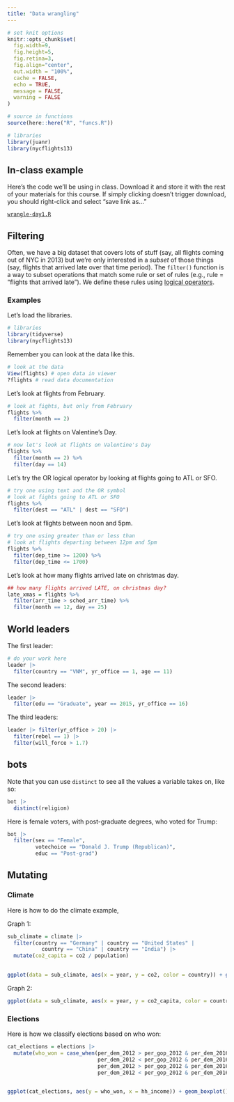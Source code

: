 ```yaml
---
title: "Data wrangling"
---
```




```r
# set knit options
knitr::opts_chunk$set(
  fig.width=9, 
  fig.height=5, 
  fig.retina=3,
  fig.align="center",
  out.width = "100%",
  cache = FALSE,
  echo = TRUE,
  message = FALSE, 
  warning = FALSE
)

# source in functions
source(here::here("R", "funcs.R"))

# libraries
library(juanr)
library(nycflights13)

```




## In-class example


Here's the code we'll be using in class. Download it and store it with the rest of your materials for this course. If simply clicking doesn't trigger download, you should right-click and select "save link as..."

[<i class="fas fa-file-archive"></i> `wrangle-day1.R`](/files/example-scripts/wrangle-day1.R)



## Filtering

Often, we have a big dataset that covers lots of stuff (say, all flights coming out of NYC in 2013) but we're only interested in a *subset* of those things (say, flights that arrived late over that time period). The `filter()` function is a way to subset operations that match some rule or set of rules (e.g., rule = "flights that arrived late"). We define these rules using [logical operators](https://www.statmethods.net/management/operators.html).


### Examples


Let's load the libraries.

```r
# libraries
library(tidyverse)
library(nycflights13)
```


Remember you can look at the data like this.

```r
# look at the data
View(flights) # open data in viewer
?flights # read data documentation
```


Let's look at flights from February.

```r
# look at fights, but only from February
flights %>%
  filter(month == 2)
```


Let's look at flights on Valentine's Day.

```r
# now let's look at flights on Valentine's Day
flights %>%
  filter(month == 2) %>%
  filter(day == 14)
```


Let's try the OR logical operator by looking at flights going to ATL or SFO.

```r
# try one using text and the OR symbol
# look at fights going to ATL or SFO
flights %>%
  filter(dest == "ATL" | dest == "SFO")

```


Let's look at flights between noon and 5pm.

```r
# try one using greater than or less than
# look at flights departing between 12pm and 5pm
flights %>%
  filter(dep_time >= 1200) %>%
  filter(dep_time <= 1700)

```

Let's look at how many flights arrived late on christmas day.

```r
## how many flights arrived LATE, on christmas day?
late_xmas = flights %>%
  filter(arr_time > sched_arr_time) %>%
  filter(month == 12, day == 25)

```



## World leaders


The first leader:

```r
# do your work here
leader |> 
  filter(country == "VNM", yr_office == 1, age == 11)
```


The second leaders:


```r
leader |> 
  filter(edu == "Graduate", year == 2015, yr_office == 16)
```


The third leaders:


```r
leader |> filter(yr_office > 20) |> 
  filter(rebel == 1) |> 
  filter(will_force > 1.7)
```


## bots


Note that you can use `distinct` to see all the values a variable takes on, like so:

```r
bot |> 
  distinct(religion)
```


Here is female voters, with post-graduate degrees, who voted for Trump:

```r
bot |> 
  filter(sex == "Female", 
         votechoice == "Donald J. Trump (Republican)",
         educ == "Post-grad")
```


## Mutating


### Climate


Here is how to do the climate example,

Graph 1:

```r
sub_climate = climate |> 
  filter(country == "Germany" | country == "United States" | 
           country == "China" | country == "India") |> 
  mutate(co2_capita = co2 / population)
  

ggplot(data = sub_climate, aes(x = year, y = co2, color = country)) + geom_line()
```


Graph 2:

```r
ggplot(data = sub_climate, aes(x = year, y = co2_capita, color = country)) + geom_line()
```



### Elections


Here is how we classify elections based on who won:

```r
cat_elections = elections |> 
  mutate(who_won = case_when(per_dem_2012 > per_gop_2012 & per_dem_2016 > per_gop_2016 ~ "blue",
                             per_dem_2012 < per_gop_2012 & per_dem_2016 < per_gop_2016 ~ "red",
                             per_dem_2012 > per_gop_2012 & per_dem_2016 < per_gop_2016 ~ "flipped red",
                             per_dem_2012 < per_gop_2012 & per_dem_2016 > per_gop_2016 ~ "flipped blue"))


ggplot(cat_elections, aes(y = who_won, x = hh_income)) + geom_boxplot()
```

